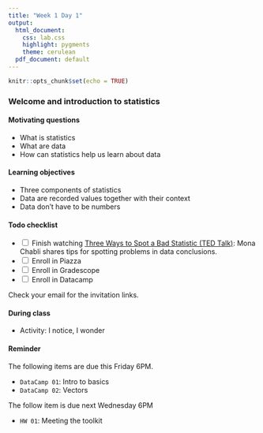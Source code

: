 ```yaml
---
title: "Week 1 Day 1"
output: 
  html_document:
    css: lab.css
    highlight: pygments
    theme: cerulean
  pdf_document: default
---
```


```r
knitr::opts_chunk$set(echo = TRUE)
```

### Welcome and introduction to statistics

#### Motivating questions

-   What is statistics
-   What are data
-   How can statistics help us learn about data

#### Learning objectives

-   Three components of statistics
-   Data are recorded values together with their context
-   Data don't have to be numbers

#### Todo checklist

-   <input type="checkbox" unchecked> Finish watching [Three Ways to Spot a Bad Statistic (TED Talk)](https://www.ted.com/talks/mona_chalabi_3_ways_to_spot_a_bad_statistic#t-27981): Mona Chabli shares tips for spotting problems in data conclusions.</input>
-   <input type="checkbox" unchecked> Enroll in Piazza </input>
-   <input type="checkbox" unchecked> Enroll in Gradescope </input>
-   <input type="checkbox" unchecked> Enroll in Datacamp </input>

Check your email for the invitation links.

#### During class

-   Activity: I notice, I wonder

#### Reminder

The following items are due this Friday 6PM.

-   `DataCamp 01`: Intro to basics
-   `DataCamp 02`: Vectors

The follow item is due next Wednesday 6PM

-   `HW 01`: Meeting the toolkit
